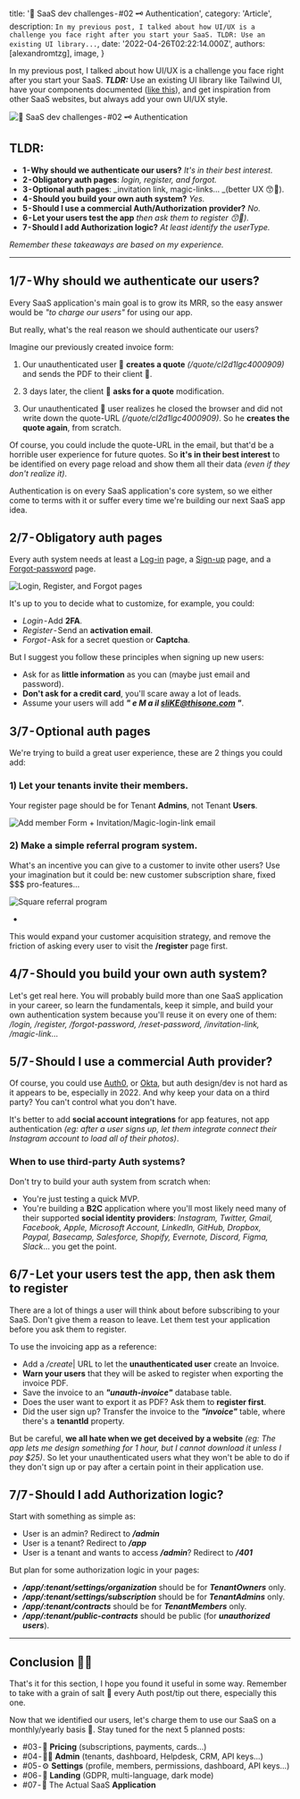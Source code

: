 
  title: '🎯 SaaS dev challenges - #02 🗝 ️Authentication',
  category: 'Article',
  description: `In my previous post, I talked about how UI/UX is a challenge you face right after you start your SaaS. TLDR: Use an existing UI library...`,
  date: '2022-04-26T02:22:14.000Z',
  authors: [alexandromtzg],
  image,
}

In my previous post, I talked about how UI/UX is a challenge you face right after you start your SaaS. **_TLDR:_** Use an existing UI library like Tailwind UI, have your components documented ([like this](https://www.hyperui.dev)), and get inspiration from other SaaS websites, but always add your own UI/UX style.

<img src={image} alt="🎯 SaaS dev challenges - #02 🗝 ️Authentication" />

<!--more-->

## TLDR:

- **1 - Why should we authenticate our users?** _It's in their best interest._
- **2 - Obligatory auth pages**: _login, register, and forgot._
- **3 - Optional auth pages**: _invitation link, magic-links… _(better UX 😙🤌).
- **4 - Should you build your own auth system?** _Yes._
- **5 - Should I use a commercial Auth/Authorization provider?** _No._
- **6 - Let your users test the app** _then ask them to register 😙🤌)._
- **7 - Should I add Authorization logic?** _At least identify the userType._

_Remember these takeaways are based on my experience._

---

## 1/7 - Why should we authenticate our users?

Every SaaS application's main goal is to grow its MRR, so the easy answer would be _"to charge our users"_ for using our app.

But really, what's the real reason we should authenticate our users?

Imagine our previously created invoice form:

1. Our unauthenticated user 👨 **creates a quote** _(/quote/cl2d1lgc4000909)_ and sends the PDF to their client 👩.

2. 3 days later, the client 👩 **asks for a quote** modification.

3. Our unauthenticated 👨 user realizes he closed the browser and did not write down the quote-URL _(/quote/cl2d1lgc4000909)_. So he **creates the quote again**, from scratch.

Of course, you could include the quote-URL in the email, but that'd be a horrible user experience for future quotes. So **it's in their best interest** to be identified on every page reload and show them all their data _(even if they don't realize it)_.

Authentication is on every SaaS application's core system, so we either come to terms with it or suffer every time we're building our next SaaS app idea.

## 2/7 - Obligatory auth pages

Every auth system needs at least a [Log-in](https://remix.saasfrontends.com/login) page, a [Sign-up](https://remix.saasfrontends.com/register) page, and a [Forgot-password](https://remix.saasfrontends.com/forgot-password) page.

![Login, Register, and Forgot pages](https://yahooder.sirv.com/blog/saas-dev-challenges/02/auth-pages.png)

It's up to you to decide what to customize, for example, you could:

- *Login* - Add **2FA**.
- *Register* - Send an **activation email**.
- *Forgot* - Ask for a secret question or **Captcha**.

But I suggest you follow these principles when signing up new users:

- Ask for as **little information** as you can (maybe just email and password).
- **Don't ask for a credit card**, you'll scare away a lot of leads.
- Assume your users will add **_" e M a il sliKE@thisone.com "_**.

## 3/7 - Optional auth pages

We're trying to build a great user experience, these are 2 things you could add:

### 1) Let your tenants invite their members.

Your register page should be for Tenant **Admins**, not Tenant **Users**.

![Add member Form + Invitation/Magic-login-link email](https://yahooder.sirv.com/blog/saas-dev-challenges/02/invite.png)

### 2) Make a simple referral program system.

What's an incentive you can give to a customer to invite other users? Use your imagination but it could be: new customer subscription share, fixed $$$ pro-features…

![Square referral program](https://yahooder.sirv.com/blog/saas-dev-challenges/02/reward.png)

-

This would expand your customer acquisition strategy, and remove the friction of asking every user to visit the **/register** page first.

## 4/7 - Should you build your own auth system?

Let's get real here. You will probably build more than one SaaS application in your career, so learn the fundamentals, keep it simple, and build your own authentication system because you'll reuse it on every one of them: _/login, /register, /forgot-password, /reset-password, /invitation-link, /magic-link_…

## 5/7 - Should I use a commercial Auth provider?

Of course, you could use [Auth0](https://auth0.com), or [Okta](https://www.okta.com), but auth design/dev is not hard as it appears to be, especially in 2022. And why keep your data on a third party? You can't control what you don't have.

It's better to add **social account integrations** for app features, not app authentication _(eg: after a user signs up, let them integrate connect their Instagram account to load all of their photos)_.

### When to use third-party Auth systems?

Don't try to build your auth system from scratch when:

- You're just testing a quick MVP.
- You're building a **B2C** application where you'll most likely need many of their supported **social identity providers**: _Instagram, Twitter, Gmail, Facebook, Apple, Microsoft Account, LinkedIn, GitHub, Dropbox, Paypal, Basecamp, Salesforce, Shopify, Evernote, Discord, Figma, Slack_… you get the point.

## 6/7 - Let your users test the app, then ask them to register

There are a lot of things a user will think about before subscribing to your SaaS. Don't give them a reason to leave. Let them test your application before you ask them to register.

To use the invoicing app as a reference:

- Add a _/create_| URL to let the **unauthenticated user** create an Invoice.
- **Warn your users** that they will be asked to register when exporting the invoice PDF.
- Save the invoice to an **_"unauth-invoice"_** database table.
- Does the user want to export it as PDF? Ask them to **register first**.
- Did the user sign up? Transfer the invoice to the **_"invoice"_** table, where there's a **tenantId** property.

But be careful, **we all hate when we get deceived by a website** _(eg: The app lets me design something for 1 hour, but I cannot download it unless I pay $25)_. So let your unauthenticated users what they won't be able to do if they don't sign up or pay after a certain point in their application use.

## 7/7 - Should I add Authorization logic?

Start with something as simple as:

- User is an admin? Redirect to **_/admin_**
- User is a tenant? Redirect to **_/app_**
- User is a tenant and wants to access **_/admin_**? Redirect to **_/401_**

But plan for some authorization logic in your pages:

- **_/app/:tenant/settings/organization_** should be for **_TenantOwners_** only.
- **_/app/:tenant/settings/subscription_** should be for **_TenantAdmins_** only.
- **_/app/:tenant/contracts_** should be for **_TenantMembers_** only.
- **_/app/:tenant/public-contracts_** should be public (for **_unauthorized users_**).

---

## Conclusion 🧑‍🔬

That's it for this section, I hope you found it useful in some way. Remember to take with a grain of salt 🧂 every Auth post/tip out there, especially this one.

Now that we identified our users, let's charge them to use our SaaS on a monthly/yearly basis 🤑. Stay tuned for the next 5 planned posts:

- #03 - 💸 **Pricing** (subscriptions, payments, cards…)
- #04 - 👩‍💼 **Admin** (tenants, dashboard, Helpdesk, CRM, API keys…)
- #05 - ⚙️ **Settings** (profile, members, permissions, dashboard, API keys…)
- #06 - 🛬 **Landing** (GDPR, multi-language, dark mode)
- #07 - 🦄 The Actual SaaS **Application**
